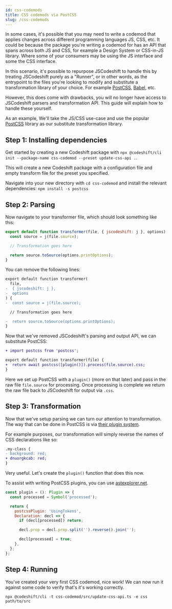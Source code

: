 ```yaml
---
id: css-codemods
title: CSS codemods via PostCSS
slug: /css-codemods
---
```


In some cases, it's possible that you may need to write a codemod that applies changes across different programming languages JS, CSS, etc.
It could be because the package you're writing a codemod for has an API that spans across both JS and CSS, for example a Design System or CSS-in-JS library. Where some of your consumers may be using the JS interface and some the CSS interface.

In this scenario, it's possible to repurpose JSCodeshift to handle this by treating JSCodeshift purely as a "Runner", or in other words, as the entrypoint to the files you're looking to modify and substitute a transformation library of your choice.
For example [PostCSS](https://postcss.org/), [Babel](https://babeljs.io/), etc.

However, this does come with drawbacks, you will no longer have access to JSCodeshift parsers and transformation API. This guide will explain how to handle these yourself.

As an example, We'll take the JS/CSS use-case and use the popular [PostCSS](https://postcss.org/) library as our substitute transformation library.

## Step 1: Installing dependencies

Get started by creating a new Codeshift package with `npx @codeshift/cli init --package-name css-codemod --preset update-css-api .`.

This will create a new Codeshift package with a configuration file and empty transform file for the preset you specified.

Navigate into your new directory with `cd css-codemod` and install the relevant dependencies: `npm install -s postcss`

## Step 2: Parsing

Now navigate to your transformer file, which should look something like this:

```js
export default function transformer(file, { jscodeshift: j }, options) {
  const source = j(file.source);

  // Transformation goes here

  return source.toSource(options.printOptions);
}
```

You can remove the following lines:

```diff
export default function transformer(
  file,
-  { jscodeshift: j },
-  options
) {
-  const source = j(file.source);

  // Transformation goes here

-  return source.toSource(options.printOptions);
}
```

Now that we've removed JSCodeshift's parsing and output API, we can substitute PostCSS:

```diff
+ import postcss from 'postcss';

export default function transformer(file) {
+  return await postcss([plugin()]).process(file.source).css;
}
```

Here we set up PostCSS with a `plugin()` (more on that later) and pass in the raw file `file.source` for processing.
Once processing is complete we return the raw file back to JSCodeshift for output via `.css`.

## Step 3: Transformation

Now that we've setup parsing we can turn our attention to transformation. The way that can be done in PostCSS is via [their plugin system](https://github.com/postcss/postcss/blob/main/docs/writing-a-plugin.md).

For example purposes, our transformation will simply reverse the names of CSS declarations like so:

```diff
.my-class {
- background: red;
+ dnuorgkcab: red;
}
```

Very useful. Let's create the `plugin()` function that does this now.

To assist with writing PostCSS plugins, you can use [astexplorer.net](https://astexplorer.net/#/2uBU1BLuJ1).

```js
const plugin = (): Plugin => {
  const processed = Symbol('processed');

  return {
    postcssPlugin: 'UsingTokens',
    Declaration: decl => {
      if (decl[processed]) return;

      decl.prop = decl.prop.split('').reverse().join('');

      decl[processed] = true;
    },
  };
};
```

## Step 4: Running

You've created your very first CSS codemod, nice work! We can now run it against some code to verify that's it's working correctly.

```
npx @codeshift/cli -t css-codemod/src/update-css-api.ts -e css path/to/src
```
